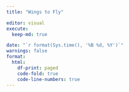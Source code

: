 ```yaml
---
title: "Wings to Fly"

editor: visual
execute:
  keep-md: true

date: "`r format(Sys.time(), '%B %d, %Y')`"
warnings: false
format:
  html:
    df-print: paged
    code-fold: true
    code-line-numbers: true
---
```



